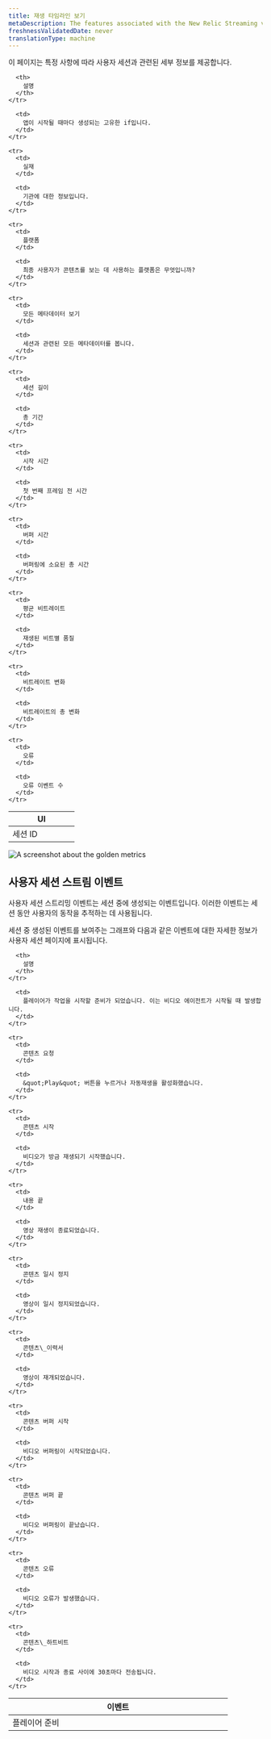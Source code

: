 ```yaml
---
title: 재생 타임라인 보기
metaDescription: The features associated with the New Relic Streaming video & ads.
freshnessValidatedDate: never
translationType: machine
---
```


이 페이지는 특정 사항에 따라 사용자 세션과 관련된 세부 정보를 제공합니다.

<table>
  <thead>
    <tr>
      <th width="50%">
        UI
      </th>

      <th>
        설명
      </th>
    </tr>
  </thead>

  <tbody>
    <tr>
      <td>
        세션 ID
      </td>

      <td>
        앱이 시작될 때마다 생성되는 고유한 if입니다.
      </td>
    </tr>

    <tr>
      <td>
        실재
      </td>

      <td>
        기관에 대한 정보입니다.
      </td>
    </tr>

    <tr>
      <td>
        플랫폼
      </td>

      <td>
        최종 사용자가 콘텐츠를 보는 데 사용하는 플랫폼은 무엇입니까?
      </td>
    </tr>

    <tr>
      <td>
        모든 메타데이터 보기
      </td>

      <td>
        세션과 관련된 모든 메타데이터를 봅니다.
      </td>
    </tr>

    <tr>
      <td>
        세션 길이
      </td>

      <td>
        총 기간
      </td>
    </tr>

    <tr>
      <td>
        시작 시간
      </td>

      <td>
        첫 번째 프레임 전 시간
      </td>
    </tr>

    <tr>
      <td>
        버퍼 시간
      </td>

      <td>
        버퍼링에 소요된 총 시간
      </td>
    </tr>

    <tr>
      <td>
        평균 비트레이트
      </td>

      <td>
        재생된 비트별 품질
      </td>
    </tr>

    <tr>
      <td>
        비트레이트 변화
      </td>

      <td>
        비트레이트의 총 변화
      </td>
    </tr>

    <tr>
      <td>
        오류
      </td>

      <td>
        오류 이벤트 수
      </td>
    </tr>
  </tbody>
</table>

<img title="Streamng video & ads golden metrics" alt="A screenshot about the golden metrics" src="/images/sessions-id.webp" />

## 사용자 세션 스트림 이벤트

사용자 세션 스트리밍 이벤트는 세션 중에 생성되는 이벤트입니다. 이러한 이벤트는 세션 동안 사용자의 동작을 추적하는 데 사용됩니다.

세션 중 생성된 이벤트를 보여주는 그래프와 다음과 같은 이벤트에 대한 자세한 정보가 사용자 세션 페이지에 표시됩니다.

<table>
  <thead>
    <tr>
      <th width="25%">
        이벤트
      </th>

      <th>
        설명
      </th>
    </tr>
  </thead>

  <tbody>
    <tr>
      <td>
        플레이어 준비
      </td>

      <td>
        플레이어가 작업을 시작할 준비가 되었습니다. 이는 비디오 에이전트가 시작될 때 발생합니다.
      </td>
    </tr>

    <tr>
      <td>
        콘텐츠 요청
      </td>

      <td>
        &quot;Play&quot; 버튼을 누르거나 자동재생을 활성화했습니다.
      </td>
    </tr>

    <tr>
      <td>
        콘텐츠 시작
      </td>

      <td>
        비디오가 방금 재생되기 시작했습니다.
      </td>
    </tr>

    <tr>
      <td>
        내용 끝
      </td>

      <td>
        영상 재생이 종료되었습니다.
      </td>
    </tr>

    <tr>
      <td>
        콘텐츠 일시 정지
      </td>

      <td>
        영상이 일시 정지되었습니다.
      </td>
    </tr>

    <tr>
      <td>
        콘텐츠\_이력서
      </td>

      <td>
        영상이 재개되었습니다.
      </td>
    </tr>

    <tr>
      <td>
        콘텐츠 버퍼 시작
      </td>

      <td>
        비디오 버퍼링이 시작되었습니다.
      </td>
    </tr>

    <tr>
      <td>
        콘텐츠 버퍼 끝
      </td>

      <td>
        비디오 버퍼링이 끝났습니다.
      </td>
    </tr>

    <tr>
      <td>
        콘텐츠 오류
      </td>

      <td>
        비디오 오류가 발생했습니다.
      </td>
    </tr>

    <tr>
      <td>
        콘텐츠\_하트비트
      </td>

      <td>
        비디오 시작과 종료 사이에 30초마다 전송됩니다.
      </td>
    </tr>
  </tbody>
</table>